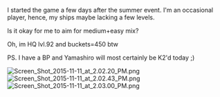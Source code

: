 I started the game a few days after the summer event. I'm an occasional player, hence, my ships maybe lacking a few levels.

Is it okay for me to aim for medium+easy mix?

Oh, im HQ lvl.92 and buckets=450 btw

PS. I have a BP and Yamashiro will most certainly be K2'd today ;)

[[File:Screen_Shot_2015-11-11_at_2.02.20_PM.png|thumb]][[File:Screen_Shot_2015-11-11_at_2.02.43_PM.png|thumb]][[File:Screen_Shot_2015-11-11_at_2.03.00_PM.png|thumb]]<ac_metadata title="Okay for Medium+Easy mix?"> </ac_metadata>